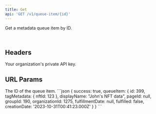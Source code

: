 ```yaml
---
title: Get
api: 'GET /v1/queue-item/{id}'
---
```


Get a metadata queue item by ID.

<br/>

## Headers
<ParamField header="API-Key" placeholder="Your Private API Key" type="string" required>
  Your organization's private API key.
</ParamField>

## URL Params
<ParamField path="id" placeholder="Queue Item ID" type="string" required>
	The ID of the queue item.
</ParamField>

<ResponseExample>
```json
{
	success: true,
	queueItem: {
		id: 399,
		tagMetadata: {
			nftId: 123
		},
		displayName: "John's NFT data",
		pageId: null,
		groupId: 190,
		organizationId: 1275,
		fulfillmentDate: null,
		fulfilled: false,
		creationDate: '2023-10-31T00:41:23.000Z'
	}
}
```
</ResponseExample>